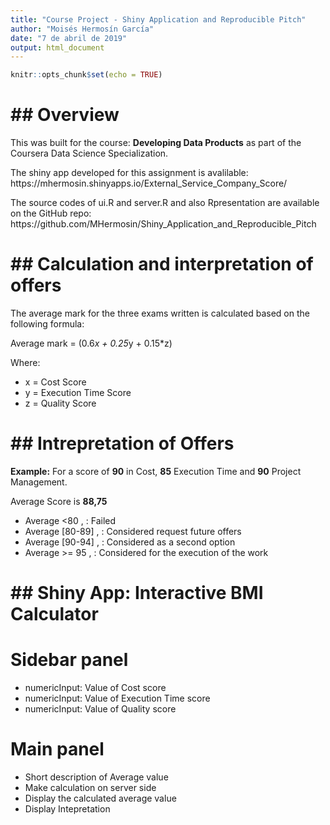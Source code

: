 ---
title: "Course Project - Shiny Application and Reproducible Pitch"
author: "Moisés Hermosín García"
date: "7 de abril de 2019"
output: html_document
---

```{r setup, include=FALSE}
knitr::opts_chunk$set(echo = TRUE)
```

## Overview
========================================================

This was built for the course: **Developing Data Products** as part of the Coursera Data Science Specialization.

The shiny app developed for this assignment is avalilable: https://mhermosin.shinyapps.io/External_Service_Company_Score/

The source codes of ui.R and server.R and also Rpresentation are available on the GitHub repo: https://github.com/MHermosin/Shiny_Application_and_Reproducible_Pitch

## Calculation and interpretation of offers
========================================================
The average mark for the three exams written is calculated based on the following formula:

Average mark = (0.6*x + 0.25*y + 0.15*z)

Where:

- x = Cost Score
- y = Execution Time Score
- z = Quality Score

## Intrepretation of Offers
========================================================

**Example:**
For a score of **90** in Cost, **85** Execution Time and **90** Project Management.

Average Score is **88,75**

- Average <80 , : Failed
- Average [80-89] , : Considered request future offers
- Average [90-94] , : Considered as a second option
- Average >= 95 , : Considered for the execution of the work

## Shiny App: Interactive BMI Calculator
========================================================

# Sidebar panel
- numericInput: Value of Cost score
- numericInput: Value of Execution Time score
- numericInput: Value of Quality score

# Main panel
- Short description of Average value
- Make calculation on server side
- Display the calculated average value
- Display Intepretation
